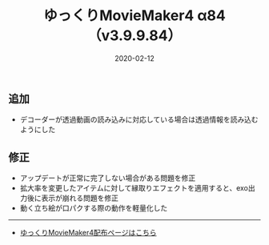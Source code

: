 ﻿---
title: ゆっくりMovieMaker4 α84 （v3.9.9.84）
date: 2020-02-12
tags: [YMM4,お知らせ]
---
## 追加
- デコーダーが透過動画の読み込みに対応している場合は透過情報を読み込むようにした
## 修正
- アップデートが正常に完了しない場合がある問題を修正
- 拡大率を変更したアイテムに対して縁取りエフェクトを適用すると、exo出力後に表示が崩れる問題を修正
- 動く立ち絵が口パクする際の動作を軽量化した

---

- [ゆっくりMovieMaker4配布ページはこちら](/ymm4/)